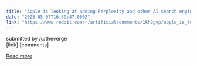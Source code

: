 ```yaml
---
title: "Apple is looking at adding Perplexity and other AI search engines to Safari"
date: "2025-05-07T16:59:47.000Z"
link: "https://www.reddit.com/r/artificial/comments/1kh2gvp/apple_is_looking_at_adding_perplexity_and_other/"
---
```


submitted by    /u/theverge  
 [link]   [comments]

[Read more](https://www.reddit.com/r/artificial/comments/1kh2gvp/apple_is_looking_at_adding_perplexity_and_other/)
